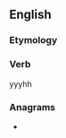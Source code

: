 ==English==

===Etymology===
{{suffix|en|restore|eth}}

===Verb===
{{head|en|verb form}}
yyyhh

===Anagrams===
* {{anagrams|en|a=eehorrstt|resorteth}}